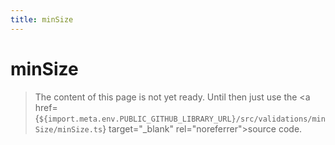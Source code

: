 ```yaml
---
title: minSize
---
```


# minSize

> The content of this page is not yet ready. Until then just use the <a href={`${import.meta.env.PUBLIC_GITHUB_LIBRARY_URL}/src/validations/minSize/minSize.ts`} target="\_blank" rel="noreferrer">source code</a>.
